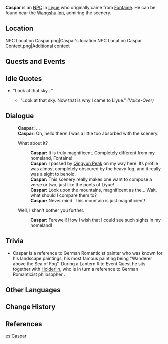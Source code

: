{{Character Infobox
|region           = Liyue
|region2          = Fontaine
|image            = NPC Caspar.png
|type             = NPC
|voiceEN          = [https://www.jasoncharlesmiller.com/ Jason Charles Miller]<ref name="JCM VA">Jason Charles Miller: [https://www.jasoncharlesmiller.com/resume EN VA's Website]</ref>
}}
'''Caspar''' is an [[NPC]] in [[Liyue]] who originally came from [[Fontaine]]. He can be found near the [[Wangshu Inn]], admiring the scenery.

==Location==
<gallery hideaddbutton="true" captionalign="center">
NPC Location Caspar.png|Caspar's location
NPC Location Caspar Context.png|Additional context
</gallery>
<!--
==Profile==
''(To be added.)''

===Personality===
''(To be added.)''

===Appearance===
''(To be added.)''
-->
==Quests and Events==
{{Quest Appearances}}

==Idle Quotes==
* "Look at that sky..."
** {{A|VO Caspar 01.ogg}} "Look at that sky. Now that is why I came to Liyue." ''(Voice-Over)''

==Dialogue==
{{Dialogue start}}
:'''Caspar:''' ...
:'''Caspar:''' Oh, hello there! I was a little too absorbed with the scenery.
:{{DIcon}} What about it?
::'''Caspar:''' It is truly magnificent. Completely different from my homeland, Fontaine!
::'''Caspar:''' I passed by [[Qingyun Peak]] on my way here. Its profile was almost completely obscured by the heavy fog, and it really was a sight to behold.
::'''Caspar:''' This scenery really makes one want to compose a verse or two, just like the poets of Liyue!
::'''Caspar:''' Look upon the mountains, magnificent as the... Wait, what should I compare them to?
::'''Caspar:''' Never mind. This mountain is just magnificient!
:{{DIcon}} Well, I shan't bother you further.
::'''Caspar:''' Farewell! How I wish that I could see such sights in my homeland!
{{Dialogue end}}

==Trivia==
* Caspar is a reference to German Romanticist painter {{w|Caspar David Friedrich}} who was known for his landscape paintings, his most famous painting being "Wanderer above the Sea of Fog". During a Lantern Rite Event Quest he sits together with [[Holderlin]], who is in turn a reference to German Romanticist philosopher {{w|Friedrich Hölderlin}}.

==Other Languages==
{{Other Languages|default_hidden = 1
|en      = Caspar
|zhs     = 卡斯帕
|zhs_rm  = Kǎsīpà
|zht     = 卡斯帕
|zht_rm  = Kǎsīpà
|ja      = キャスパー
|ja_rm   = Kyasupaa
|ko      = 카스파
|ko_rm   = Kaseupa
|es      = Caspar
|fr      = Caspar
|ru      = Каспар
|th      = Caspar
|vi      = Caspar
|de      = Caspar
|id      = Caspar
|pt      = Caspar
}}

==Change History==
{{Change History|1.0}}

==References==
{{Reflist}}

[[es:Caspar]]